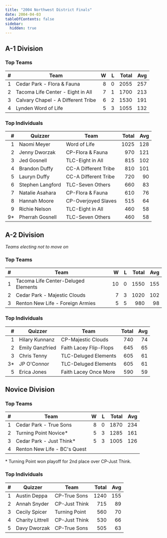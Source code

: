 ```yaml
---
title: "2004 Northwest District Finals"
date: 2004-04-03
tableOfContents: false
sidebar:
  hidden: true
---
```


## A-1 Division

### Top Teams

|    # | Team                               |    W |    L | Total |  Avg |
| ---: | ---------------------------------- | ---: | ---: | ----: | ---: |
|    1 | Cedar Park - Flora & Fauna         |    8 |    0 |  2055 |  257 |
|    2 | Tacoma Life Center - Eight in All  |    7 |    1 |  1700 |  213 |
|    3 | Calvary Chapel - A Different Tribe |    6 |    2 |  1530 |  191 |
|    4 | Lynden Word of Life                |    5 |    3 |  1055 |  132 |

### Top Individuals

|    # | Quizzer          | Team                 | Total |  Avg |
| ---: | ---------------- | -------------------- | ----: | ---: |
|    1 | Naomi Meyer      | Word of Life         |  1025 |  128 |
|    2 | Jenny Dworzak    | CP-Flora & Fauna     |   970 |  121 |
|    3 | Jed Gosnell      | TLC-Eight in All     |   815 |  102 |
|    4 | Brandon Duffy    | CC-A Different Tribe |   810 |  101 |
|    5 | Lauryn Duffy     | CC-A Different Tribe |   720 |   90 |
|    6 | Stephen Langford | TLC-Seven Others     |   660 |   83 |
|    7 | Natalie Asahara  | CP-Flora & Fauna     |   610 |   76 |
|    8 | Hannah Moore     | CP-Overjoyed Slaves  |   515 |   64 |
|    9 | Richie Nelson    | TLC-Eight in All     |   460 |   58 |
|   9* | Pherrah Gosnell  | TLC-Seven Others     |   460 |   58 |

## A-2 Division

*Teams electing not to move on*

### Top Teams

|    # | Team                                |    W |    L | Total |  Avg |
| ---: | ----------------------------------- | ---: | ---: | ----: | ---: |
|    1 | Tacoma Life Center-Deluged Elements |   10 |    0 |  1550 |  155 |
|    2 | Cedar Park - Majestic Clouds        |    7 |    3 |  1020 |  102 |
|    3 | Renton New Life - Foreign Armies    |    5 |    5 |   980 |   98 |

### Top Individuals

|    # | Quizzer         | Team                   | Total |  Avg |
| ---: | --------------- | ---------------------- | ----: | ---: |
|    1 | Hilary Kunnanz  | CP-Majestic Clouds     |   740 |   74 |
|    2 | Emily Ganzfried | Faith Lacey Flip-Flops |   645 |   65 |
|    3 | Chris Tenny     | TLC-Deluged Elements   |   605 |   61 |
|   3* | JP O'Connor     | TLC-Deluged Elements   |   605 |   61 |
|    5 | Erica Jones     | Faith Lacey Once More  |   590 |   59 |

## Novice Division

### Top Teams

|    # | Team                         |    W |    L | Total |  Avg |
| ---: | ---------------------------- | ---: | ---: | ----: | ---: |
|    1 | Cedar Park - True Sons       |    8 |    0 |  1870 |  234 |
|    2 | Turning Point Novice*        |    5 |    3 |  1285 |  161 |
|    3 | Cedar Park - Just Think*     |    5 |    3 |  1005 |  126 |
|    4 | Renton New Life - BC's Quest |      |      |       |      |

\* Turning Point won playoff for 2nd place over CP-Just Think.

### Top Individuals

|    # | Quizzer          | Team          | Total |  Avg |
| ---: | ---------------- | ------------- | ----: | ---: |
|    1 | Austin Deppa     | CP-True Sons  |  1240 |  155 |
|    2 | Annah Snyder     | CP-Just Think |   715 |   89 |
|    3 | Cecily Spicer    | Turning Point |   560 |   70 |
|    4 | Charity Littrell | CP-Just Think |   530 |   66 |
|    5 | Davy Dworzak     | CP-True Sons  |   505 |   63 |

